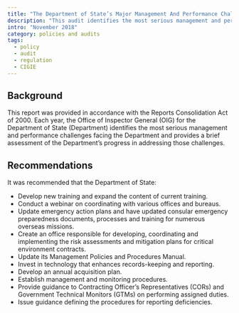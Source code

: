```yaml
---
title: "The Department of State’s Major Management And Performance Challenges"
description: "This audit identifies the most serious management and performance challenges facing the Department of State and provides a brief assessment of the Department’s progress in addressing those challenges."
intro: "November 2018"
category: policies and audits
tags:
  - policy
  - audit
  - regulation
  - CIGIE
---
```



<LinkButton link="https://www.oversight.gov/report/dos/inspector-general-statement-department-state%E2%80%99s-major-management-and-performance" text="View Full Audit" />

## Background

This report was provided in accordance with the Reports Consolidation Act of 2000. Each year, the Office of Inspector General (OIG) for the Department of State (Department) identifies the most serious management and performance challenges facing the Department and provides a brief assessment of the Department’s progress in addressing those challenges.

## Recommendations

It was recommended that the Department of State:

- Develop new training and expand the content of current training. 
- Conduct a webinar on coordinating with various offices and bureaus. 
- Update emergency action plans and have updated consular emergency preparedness documents, processes and training for numerous overseas missions. 
- Create an office responsible for developing, coordinating and implementing the risk assessments and mitigation plans for critical environment contracts. 
- Update its Management Policies and Procedures Manual.
- Invest in technology that enhances records-keeping and reporting. 
- Develop an annual acquisition plan. 
- Establish management and monitoring procedures. 
- Provide guidance to Contracting Officer’s Representatives (CORs) and Government Technical Monitors (GTMs) on performing assigned duties. 
- Issue guidance defining the procedures for reporting deficiencies. 
